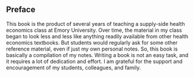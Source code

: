 ## Preface {.unnumbered}

This book is the product of several years of teaching a supply-side health economics class at Emory University. Over time, the material in my class began to look less and less like anything readily available from other health economics textbooks. But students would regularly ask for some other reference material, even if just my own personal notes. So, this book is basically a compilation of my notes. Writing a book is not an easy task, and it requires a lot of dedication and effort. I am grateful for the support and encouragement of my students, colleagues, and family.
